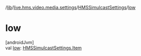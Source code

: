 /[lib](/api-reference/android/v2/home/content)/[live.hms.video.media.settings](../index)/[HMSSimulcastSettings](index)/[low](low)

# low

[androidJvm]\
val [low](low): [HMSSimulcastSettings.Item](-item/index)
